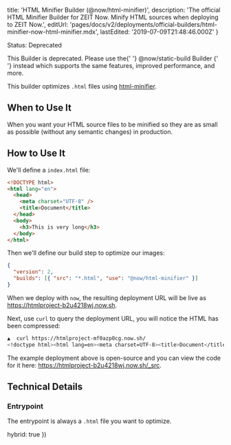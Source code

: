 
  title: 'HTML Minifier Builder (@now/html-minifier)',
  description:
    'The official HTML Minifier Builder for ZEIT Now. Minify HTML sources when deploying to ZEIT Now.',
  editUrl:
    'pages/docs/v2/deployments/official-builders/html-minifier-now-html-minifier.mdx',
  lastEdited: '2019-07-09T21:48:46.000Z'
}

<Tag>Status: Deprecated</Tag>

<Note warning>
  This Builder is deprecated. Please use the{' '}
  <GenericLink href="/docs/v2/deployments/official-builders/static-build-now-static-build">
    <InlineCode>@now/static-build</InlineCode> Builder
  </GenericLink>{' '}
  instead which supports the same features, improved performance, and more.
</Note>

This builder optimizes `.html` files using [html-minifier](https://github.com/kangax/html-minifier).

## When to Use It

When you want your HTML source files to be minified so they are as small as possible (without any semantic changes) in production.

## How to Use It

We'll define a `index.html` file:

```html
<!DOCTYPE html>
<html lang="en">
  <head>
    <meta charset="UTF-8" />
    <title>Document</title>
  </head>
  <body>
    <h3>This is very long</h3>
  </body>
</html>
```

Then we'll define our build step to optimize our images:

```json
{
  "version": 2,
  "builds": [{ "src": "*.html", "use": "@now/html-minifier" }]
}
```

When we deploy with `now`, the resulting deployment URL will be live as <https://htmlproject-b2u4218wj.now.sh>.

Next, use `curl` to query the deployment URL, you will notice the HTML has been compressed:

```bash
▲  curl https://htmlproject-mf0azp0cg.now.sh/
<!doctype html><html lang=en><meta charset=UTF-8><title>Document</title><h3>This is very long</h3>
```

The example deployment above is open-source and you can view the code for it here: <https://htmlproject-b2u4218wj.now.sh/_src>.

## Technical Details

### Entrypoint

The entrypoint is always a `.html` file you want to optimize.

  hybrid: true
})
